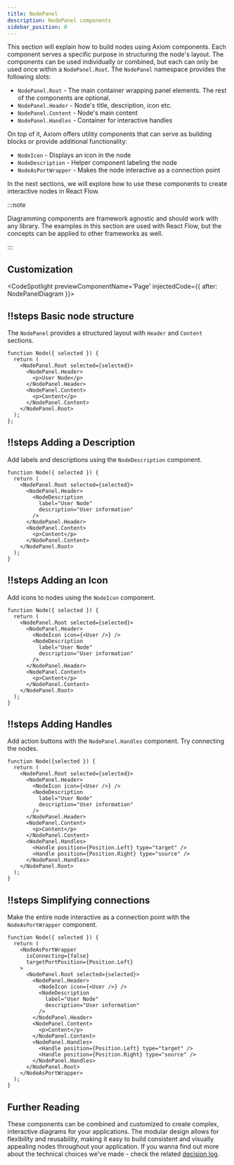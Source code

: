 ```yaml
---
title: NodePanel
description: NodePanel components
sidebar_position: 0
---
```



This section will explain how to build nodes using Axiom components.
Each component serves a specific purpose in structuring the node's layout.
The components can be used individually or combined, but each can only be used once within a `NodePanel.Root`.
The `NodePanel` namespace provides the following slots:

- `NodePanel.Root` - The main container wrapping panel elements. The rest of the components are optional.
- `NodePanel.Header` - Node's title, description, icon etc.
- `NodePanel.Content` - Node's main content
- `NodePanel.Handles` - Container for interactive handles

On top of it, Axiom offers utility components that can serve as building blocks or provide additional functionality:
- `NodeIcon` - Displays an icon in the node
- `NodeDescription` - Helper component labeling the node
- `NodeAsPortWrapper` - Makes the node interactive as a connection point

In the next sections, we will explore how to use these components to create interactive nodes in React Flow.

:::note

Diagramming components are framework agnostic and should work with any library.
The examples in this section are used with React Flow, but the concepts can be applied to other frameworks as well.

:::

## Customization

<CodeSpotlight previewComponentName='Page' injectedCode={{ after: NodePanelDiagram }}>

## !!steps Basic node structure

The `NodePanel` provides a structured layout with `Header` and `Content` sections.

```tsx ! example.ts
function Node({ selected }) {
  return (
    <NodePanel.Root selected={selected}>
      <NodePanel.Header>
        <p>User Node</p>
      </NodePanel.Header>
      <NodePanel.Content>
        <p>Content</p>
      </NodePanel.Content>
    </NodePanel.Root>
  );
};
```

## !!steps Adding a Description

Add labels and descriptions using the `NodeDescription` component.

```tsx ! example.ts
function Node({ selected }) {
  return (
    <NodePanel.Root selected={selected}>
      <NodePanel.Header>
        <NodeDescription 
          label="User Node" 
          description="User information"
        />
      </NodePanel.Header>
      <NodePanel.Content>
        <p>Content</p>
      </NodePanel.Content>
    </NodePanel.Root>
  );
}
```

## !!steps Adding an Icon

Add icons to nodes using the `NodeIcon` component.

```tsx ! example.ts
function Node({ selected }) {
  return (
    <NodePanel.Root selected={selected}>
      <NodePanel.Header>
        <NodeIcon icon={<User />} />
        <NodeDescription 
          label="User Node" 
          description="User information"
        />
      </NodePanel.Header>
      <NodePanel.Content>
        <p>Content</p>
      </NodePanel.Content>
    </NodePanel.Root>
  );
}
```

## !!steps Adding Handles

Add action buttons with the `NodePanel.Handles` component. Try connecting the nodes.

```tsx ! example.ts
function Node({selected }) {
  return (
    <NodePanel.Root selected={selected}>
      <NodePanel.Header>
        <NodeIcon icon={<User />} />
        <NodeDescription 
          label="User Node" 
          description="User information"
        />
      </NodePanel.Header>
      <NodePanel.Content>
        <p>Content</p>
      </NodePanel.Content>
      <NodePanel.Handles>
        <Handle position={Position.Left} type="target" />
        <Handle position={Position.Right} type="source" />
      </NodePanel.Handles>
    </NodePanel.Root>
  );
}
```

## !!steps Simplifying connections

Make the entire node interactive as a connection point with the `NodeAsPortWrapper` component.

```tsx ! example.ts
function Node({ selected }) {
  return (
    <NodeAsPortWrapper
      isConnecting={false}
      targetPortPosition={Position.Left}
    >
      <NodePanel.Root selected={selected}>
        <NodePanel.Header>
          <NodeIcon icon={<User />} />
          <NodeDescription 
            label="User Node" 
            description="User information"
          />
        </NodePanel.Header>
        <NodePanel.Content>
          <p>Content</p>
        </NodePanel.Content>
        <NodePanel.Handles>
          <Handle position={Position.Left} type="target" />
          <Handle position={Position.Right} type="source" />
        </NodePanel.Handles>
      </NodePanel.Root>
    </NodeAsPortWrapper>
  );
}
```

</CodeSpotlight>

## Further Reading

These components can be combined and customized to create complex, interactive diagrams for your applications. The modular design allows for flexibility and reusability, making it easy to build consistent and visually appealing nodes throughout your application.
If you wanna find out more about the technical choices we've made - check the related [decision log](../../../generated-docs/decision-logs/nodes.decision-log.md).
